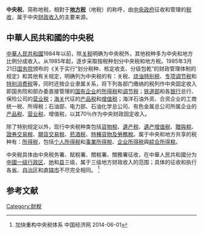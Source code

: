{{globalize|time=2016-03-16T09:59:45+00:00}}
{{Otheruses|中央稅|subject=中央政府征收的税|other=中央稅|國稅}}
'''中央税'''，简称地税，相對于'''[[地方税|地方税]]'''（地税）的称呼，由[[中央政府|中央政府]]征收和管理的[[稅|税收]]，属于中央[[公共財政|财政收入]]的主要来源。

==中華人民共和國的中央税==
[[中華人民共和國|中華人民共和國]]1984年以前，除[[关税|关税]]明确为中央税外，其他税种多为中央和地方比例分成收入。从1985年起，逐步采取按税种划分中央税和地方税。1985年3月21日[[中华人民共和国国务院|国务院]]颁布的《关于实行“划分税种、核定收支、分级包乾”的财政管理体制的规定》和其他有关规定，明确列为中央税的有：关税、[[烧油特别税|烧油特别税]]、[[专项调节税|专项调节税]]和[[特别消费税|特别消费税]]等，同时还按企业隶属关系，将下列各部门缴纳的税列作中央固定收入即国务院和部办委直接管理的[[国有企业|国有企业]]的[[所得税|所得税]]和[[调节税|调节税]]；[[中华人民共和国铁道部|铁道部]]和各[[银行|银行]]总行、保险公司的[[营业税|营业税]]；[[海关|海关]]代征的[[产品税|产品税]]和[[增值税|增值税]]；海洋石油外资、合资企业的工商统一税、所得税；石油部、电力部、石油化学总公司、有色金属总公司所属企业的[[产品税|产品税]]、[[营业税|营业税]]、增值税，以其70％作为中央财政固定收入。

除了特别规定以外，现行中央税种类包括[[貨物稅|貨物稅]]、[[遺产税|遺产税]]、[[遺产增值税|遺产增值税]]、[[贈與稅|贈與稅]]、[[證券交易稅|證券交易稅]]、[[期貨交易稅|期貨交易稅]]、[[菸酒税|菸酒税]]、[[特種貨物及勞務稅|特種貨物及勞務稅]]。属于中央和地方共享的税种有：[[所得税|所得税]]，包括[[个人所得税|个人所得税]]和[[事業所得稅|事業所得稅]]、[[企业所得税|企业所得税]]與[[綜合所得稅|綜合所得稅]]。

中央税具体由中央税务署、賦稅署、關稅署、關務署征收，在中華人民共和國分为[[中國一级行政区|中國一级行政区]]、[[地级行政区|地]]和[[县级行政区|县]]三级，属于三级地方财政收入的范围；具体的征收和执行各[[省|省]]、[[自治区|自治区]]和[[直辖市|直辖市]]不尽完全相同。
<ref> 加快重构中央税体系 中国经济网 2014-06-01</ref>

==参考文献==
{{reflist}}

[[Category:財稅|Category:財稅]]